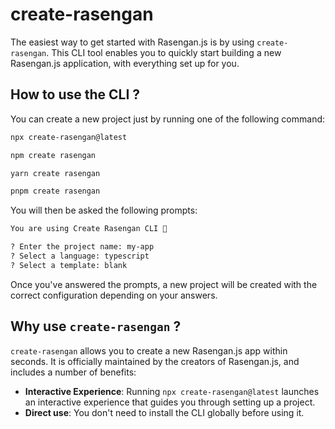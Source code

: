 # create-rasengan

The easiest way to get started with Rasengan.js is by using `create-rasengan`. This CLI tool enables you to quickly start building a new Rasengan.js application, with everything set up for you.

## How to use the CLI ?

You can create a new project just by running one of the following command: 

```bash filename="Terminal" copy 
npx create-rasengan@latest
```

```bash filename="Terminal" copy 
npm create rasengan
```

```bash filename="Terminal" copy 
yarn create rasengan
```

```bash filename="Terminal" copy 
pnpm create rasengan
```

You will then be asked the following prompts:

```txt filename="Terminal"
You are using Create Rasengan CLI 🎉

? Enter the project name: my-app
? Select a language: typescript
? Select a template: blank
```

Once you've answered the prompts, a new project will be created with the correct configuration depending on your answers.

## Why use `create-rasengan` ?

`create-rasengan` allows you to create a new Rasengan.js app within seconds. It is officially maintained by the creators of Rasengan.js, and includes a number of benefits:

- **Interactive Experience**: Running `npx create-rasengan@latest` launches an interactive experience that guides you through setting up a project.
- **Direct use**: You don't need to install the CLI globally before using it.